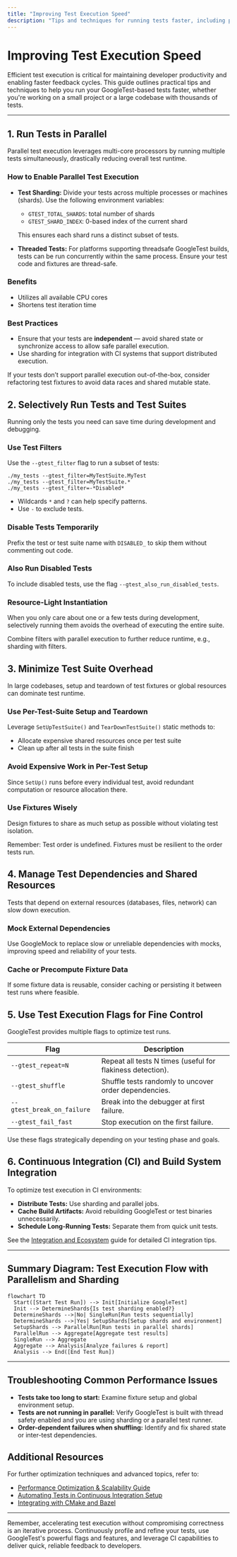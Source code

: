 ```yaml
---
title: "Improving Test Execution Speed"
description: "Tips and techniques for running tests faster, including parallel execution, selective running of test suites, and strategies to minimize test suite overhead in large codebases."
---
```


# Improving Test Execution Speed

Efficient test execution is critical for maintaining developer productivity and enabling faster feedback cycles. This guide outlines practical tips and techniques to help you run your GoogleTest-based tests faster, whether you're working on a small project or a large codebase with thousands of tests.

---

## 1. Run Tests in Parallel

Parallel test execution leverages multi-core processors by running multiple tests simultaneously, drastically reducing overall test runtime.

### How to Enable Parallel Test Execution

- **Test Sharding:** Divide your tests across multiple processes or machines (shards). Use the following environment variables:
  - `GTEST_TOTAL_SHARDS`: total number of shards
  - `GTEST_SHARD_INDEX`: 0-based index of the current shard

  This ensures each shard runs a distinct subset of tests.

- **Threaded Tests:** For platforms supporting threadsafe GoogleTest builds, tests can be run concurrently within the same process. Ensure your test code and fixtures are thread-safe.

### Benefits

- Utilizes all available CPU cores
- Shortens test iteration time

### Best Practices

- Ensure that your tests are **independent** — avoid shared state or synchronize access to allow safe parallel execution.
- Use sharding for integration with CI systems that support distributed execution.

<Tip>
If your tests don’t support parallel execution out-of-the-box, consider refactoring test fixtures to avoid data races and shared mutable state.
</Tip>

## 2. Selectively Run Tests and Test Suites

Running only the tests you need can save time during development and debugging.

### Use Test Filters

Use the `--gtest_filter` flag to run a subset of tests:

```shell
./my_tests --gtest_filter=MyTestSuite.MyTest
./my_tests --gtest_filter=MyTestSuite.*
./my_tests --gtest_filter=-*Disabled*
```

- Wildcards `*` and `?` can help specify patterns.
- Use `-` to exclude tests.

### Disable Tests Temporarily

Prefix the test or test suite name with `DISABLED_` to skip them without commenting out code.

### Also Run Disabled Tests

To include disabled tests, use the flag `--gtest_also_run_disabled_tests`.

### Resource-Light Instantiation

When you only care about one or a few tests during development, selectively running them avoids the overhead of executing the entire suite.

<Tip>
Combine filters with parallel execution to further reduce runtime, e.g., sharding with filters.
</Tip>

## 3. Minimize Test Suite Overhead

In large codebases, setup and teardown of test fixtures or global resources can dominate test runtime.

### Use Per-Test-Suite Setup and Teardown

Leverage `SetUpTestSuite()` and `TearDownTestSuite()` static methods to:

- Allocate expensive shared resources once per test suite
- Clean up after all tests in the suite finish

### Avoid Expensive Work in Per-Test Setup

Since `SetUp()` runs before every individual test, avoid redundant computation or resource allocation there.

### Use Fixtures Wisely

Design fixtures to share as much setup as possible without violating test isolation.

<Tip>
Remember: Test order is undefined. Fixtures must be resilient to the order tests run.
</Tip>

## 4. Manage Test Dependencies and Shared Resources

Tests that depend on external resources (databases, files, network) can slow down execution.

### Mock External Dependencies

Use GoogleMock to replace slow or unreliable dependencies with mocks, improving speed and reliability of your tests.

### Cache or Precompute Fixture Data

If some fixture data is reusable, consider caching or persisting it between test runs where feasible.

## 5. Use Test Execution Flags for Fine Control

GoogleTest provides multiple flags to optimize test runs.

| Flag                                | Description                                         |
|------------------------------------|-----------------------------------------------------|
| `--gtest_repeat=N`                  | Repeat all tests N times (useful for flakiness detection). |
| `--gtest_shuffle`                  | Shuffle tests randomly to uncover order dependencies. |
| `--gtest_break_on_failure`         | Break into the debugger at first failure.            |
| `--gtest_fail_fast`                | Stop execution on the first failure.                  |

Use these flags strategically depending on your testing phase and goals.

## 6. Continuous Integration (CI) and Build System Integration

To optimize test execution in CI environments:

- **Distribute Tests:** Use sharding and parallel jobs.
- **Cache Build Artifacts:** Avoid rebuilding GoogleTest or test binaries unnecessarily.
- **Schedule Long-Running Tests:** Separate them from quick unit tests.

See the [Integration and Ecosystem](../overview/architecture-features/integration-and-dependencies.md) guide for detailed CI integration tips.

---

## Summary Diagram: Test Execution Flow with Parallelism and Sharding

```mermaid
flowchart TD
  Start([Start Test Run]) --> Init[Initialize GoogleTest]
  Init --> DetermineShards{Is test sharding enabled?}
  DetermineShards -->|No| SingleRun[Run tests sequentially]
  DetermineShards -->|Yes| SetupShards[Setup shards and environment]
  SetupShards --> ParallelRun[Run tests in parallel shards]
  ParallelRun --> Aggregate[Aggregate test results]
  SingleRun --> Aggregate
  Aggregate --> Analysis[Analyze failures & report]
  Analysis --> End([End Test Run])
```

---

## Troubleshooting Common Performance Issues

- **Tests take too long to start:** Examine fixture setup and global environment setup.
- **Tests are not running in parallel:** Verify GoogleTest is built with thread safety enabled and you are using sharding or a parallel test runner.
- **Order-dependent failures when shuffling:** Identify and fix shared state or inter-test dependencies.

## Additional Resources

For further optimization techniques and advanced topics, refer to:

- [Performance Optimization & Scalability Guide](../guides/integration-optimization/performance-optimization.md)
- [Automating Tests in Continuous Integration Setup](../guides/integration-optimization/continuous-integration-setup.md)
- [Integrating with CMake and Bazel](../guides/integration-optimization/build-system-integration.md)

---

Remember, accelerating test execution without compromising correctness is an iterative process. Continuously profile and refine your tests, use GoogleTest's powerful flags and features, and leverage CI capabilities to deliver quick, reliable feedback to developers.